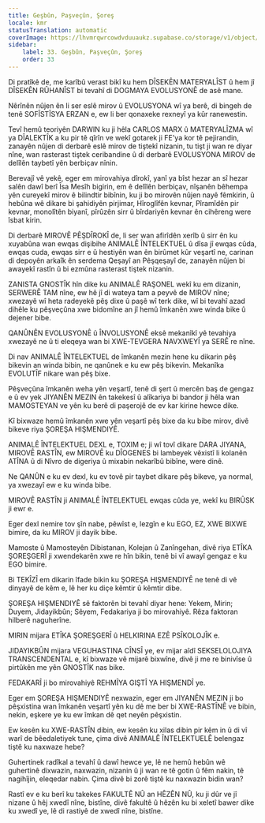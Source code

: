 ```yaml
---
title: Geşbûn, Paşveçûn, Şoreş
locale: kmr
statusTranslation: automatic
coverImage: https://lhvmrqwrcowdvduuaukz.supabase.co/storage/v1/object/public/strapi-uploads/small_cover-educacion-fundamental.webp-2d51a7828a2b1309555be27f7e2a61a0.webp
sidebar:
    label: 33. Geşbûn, Paşveçûn, Şoreş
    order: 33
---
```

Di pratîkê de, me karîbû verast bikî ku hem DÎSEKÊN MATERYALÎST û hem jî DÎSEKÊN RÛHANÎST bi tevahî di DOGMAYA EVOLUSYONÊ de asê mane.

Nêrînên nûjen ên li ser eslê mirov û EVOLUSYONA wî ya berê, di bingeh de tenê SOFÎSTÎSYA ERZAN e, ew li ber qonaxeke rexneyî ya kûr ranewestin.

Tevî hemû teoriyên DARWIN ku ji hêla CARLOS MARX û MATERYALÎZMA wî ya DÎALEKTÎK a ku pir tê qîrîn ve wekî gotarek ji FE'ya kor tê pejirandin, zanayên nûjen di derbarê eslê mirov de tiştekî nizanin, tu tişt ji wan re diyar nîne, wan rasterast tiştek ceribandine û di derbarê EVOLUSYONA MIROV de delîlên taybetî yên berbiçav nînin.

Berevajî vê yekê, eger em mirovahiya dîrokî, yanî ya bîst hezar an sî hezar salên dawî berî Îsa Mesîh bigirin, em ê delîlên berbiçav, nîşanên bêhempa yên cureyekî mirov ê bilindtir bibînin, ku ji bo mirovên nûjen nayê fêmkirin, û hebûna wê dikare bi şahidiyên pirjimar, Hîroglîfên kevnar, Pîramîdên pir kevnar, monolîtên biyanî, pîrûzên sirr û bîrdariyên kevnar ên cihêreng were îsbat kirin.

Di derbarê MIROVÊ PÊŞDÎROKÎ de, li ser wan afirîdên xerîb û sirr ên ku xuyabûna wan ewqas dişibihe ANIMALÊ ÎNTELEKTUEL û dîsa jî ewqas cûda, ewqas cuda, ewqas sirr e û hestiyên wan ên birûmet kûr veşartî ne, carinan di depoyên arkaîk ên serdema Qeşayî an Pêşqeşayî de, zanayên nûjen bi awayekî rastîn û bi ezmûna rasterast tiştek nizanin.

ZANISTA GNOSTÎK hîn dike ku ANIMALÊ RAŞONEL wekî ku em dizanin, SERWERÊ TAM nîne, ew hê jî di wateya tam a peyvê de MIROV nîne; xwezayê wî heta radeyekê pêş dixe û paşê wî terk dike, wî bi tevahî azad dihêle ku pêşveçûna xwe bidomîne an jî hemû îmkanên xwe winda bike û dejener bibe.

QANÛNÊN EVOLUSYONÊ û ÎNVOLUSYONÊ eksê mekanîkî yê tevahiya xwezayê ne û ti eleqeya wan bi XWE-TEVGERA NAVXWEYÎ ya SERÊ re nîne.

Di nav ANIMALÊ ÎNTELEKTUEL de îmkanên mezin hene ku dikarin pêş bikevin an winda bibin, ne qanûnek e ku ew pêş bikevin. Mekanîka EVOLUTÎF nikare wan pêş bixe.

Pêşveçûna îmkanên weha yên veşartî, tenê di şert û mercên baş de gengaz e û ev yek JIYANÊN MEZIN ên takekesî û alîkariya bi bandor ji hêla wan MAMOSTEYAN ve yên ku berê di paşerojê de ev kar kirine hewce dike.

Kî bixwaze hemû îmkanên xwe yên veşartî pêş bixe da ku bibe mirov, divê bikeve riya ŞOREŞA HIŞMENDIYÊ.

ANIMALÊ ÎNTELEKTUEL DEXL e, TOXIM e; ji wî tovî dikare DARA JIYANA, MIROVÊ RASTÎN, ew MIROVÊ ku DÎOGENES bi lambeyek vêxistî li kolanên ATÎNA û di Nîvro de digeriya û mixabin nekarîbû bibîne, were dinê.

Ne QANÛN e ku ev dexl, ku ev tovê pir taybet dikare pêş bikeve, ya normal, ya xwezayî ew e ku winda bibe.

MIROVÊ RASTÎN ji ANIMALÊ ÎNTELEKTUEL ewqas cûda ye, wekî ku BIRÛSK ji ewr e.

Eger dexl nemire tov şîn nabe, pêwîst e, lezgîn e ku EGO, EZ, XWE BIXWE bimire, da ku MIROV ji dayik bibe.

Mamoste û Mamosteyên Dibistanan, Kolejan û Zanîngehan, divê riya ETÎKA ŞOREŞGERÎ ji xwendekarên xwe re hîn bikin, tenê bi vî awayî gengaz e ku EGO bimire.

Bi TEKÎZÎ em dikarin îfade bikin ku ŞOREŞA HIŞMENDIYÊ ne tenê di vê dinyayê de kêm e, lê her ku diçe kêmtir û kêmtir dibe.

ŞOREŞA HIŞMENDIYÊ sê faktorên bi tevahî diyar hene: Yekem, Mirin; Duyem, Jidayikbûn; Sêyem, Fedakariya ji bo mirovahiyê. Rêza faktoran hilberê naguherîne.

MIRIN mijara ETÎKA ŞOREŞGERÎ û HELKIRINA EZÊ PSÎKOLOJÎK e.

JIDAYIKBÛN mijara VEGUHASTINA CÎNSÎ ye, ev mijar aîdî SEKSELOLOJIYA TRANSCENDENTAL e, kî bixwaze vê mijarê bixwîne, divê ji me re binivîse û pirtûkên me yên GNOSTÎK nas bike.

FEDAKARÎ ji bo mirovahiyê REHMÎYA GIŞTÎ YA HIŞMENDÎ ye.

Eger em ŞOREŞA HIŞMENDIYÊ nexwazin, eger em JIYANÊN MEZIN ji bo pêşxistina wan îmkanên veşartî yên ku dê me ber bi XWE-RASTÎNÊ ve bibin, nekin, eşkere ye ku ew îmkan dê qet neyên pêşxistin.

Ew kesên ku XWE-RASTÎN dibin, ew kesên ku xilas dibin pir kêm in û di vî warî de bêedaletiyek tune, çima divê ANIMALÊ ÎNTELEKTUELÊ belengaz tiştê ku naxwaze hebe?

Guhertinek radîkal a tevahî û dawî hewce ye, lê ne hemû hebûn wê guhertinê dixwazin, naxwazin, nizanin û ji wan re tê gotin û fêm nakin, tê nagihîjin, eleqedar nabin. Çima divê bi zorê tiştê ku naxwazin bidin wan?

Rastî ev e ku berî ku takekes FAKULTÊ NÛ an HÊZÊN NÛ, ku ji dûr ve jî nizane û hêj xwedî nîne, bistîne, divê fakultê û hêzên ku bi xeletî bawer dike ku xwedî ye, lê di rastiyê de xwedî nîne, bistîne.

